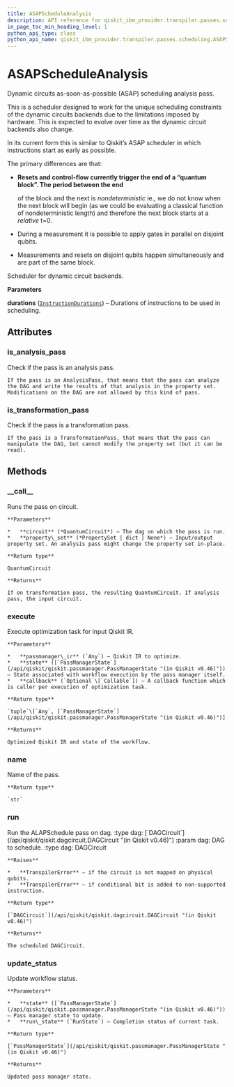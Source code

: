 ```yaml
---
title: ASAPScheduleAnalysis
description: API reference for qiskit_ibm_provider.transpiler.passes.scheduling.ASAPScheduleAnalysis
in_page_toc_min_heading_level: 1
python_api_type: class
python_api_name: qiskit_ibm_provider.transpiler.passes.scheduling.ASAPScheduleAnalysis
---
```


# ASAPScheduleAnalysis

<Class id="qiskit_ibm_provider.transpiler.passes.scheduling.ASAPScheduleAnalysis" isDedicatedPage={true} github="https://github.com/qiskit/qiskit-ibm-provider/tree/stable/0.9/qiskit_ibm_provider/transpiler/passes/scheduling/scheduler.py" signature="ASAPScheduleAnalysis(durations)">
  Dynamic circuits as-soon-as-possible (ASAP) scheduling analysis pass.

  This is a scheduler designed to work for the unique scheduling constraints of the dynamic circuits backends due to the limitations imposed by hardware. This is expected to evolve over time as the dynamic circuit backends also change.

  In its current form this is similar to Qiskit’s ASAP scheduler in which instructions start as early as possible.

  The primary differences are that:

  *   **Resets and control-flow currently trigger the end of a “quantum block”. The period between the end**

      of the block and the next is *nondeterministic* ie., we do not know when the next block will begin (as we could be evaluating a classical function of nondeterministic length) and therefore the next block starts at a *relative* t=0.

  *   During a measurement it is possible to apply gates in parallel on disjoint qubits.

  *   Measurements and resets on disjoint qubits happen simultaneously and are part of the same block.

  Scheduler for dynamic circuit backends.

  **Parameters**

  **durations** ([`InstructionDurations`](/api/qiskit/qiskit.transpiler.InstructionDurations "(in Qiskit v0.46)")) – Durations of instructions to be used in scheduling.

  ## Attributes

  ### is\_analysis\_pass

  <Attribute id="qiskit_ibm_provider.transpiler.passes.scheduling.ASAPScheduleAnalysis.is_analysis_pass" name="is_analysis_pass">
    Check if the pass is an analysis pass.

    If the pass is an AnalysisPass, that means that the pass can analyze the DAG and write the results of that analysis in the property set. Modifications on the DAG are not allowed by this kind of pass.
  </Attribute>

  ### is\_transformation\_pass

  <Attribute id="qiskit_ibm_provider.transpiler.passes.scheduling.ASAPScheduleAnalysis.is_transformation_pass" name="is_transformation_pass">
    Check if the pass is a transformation pass.

    If the pass is a TransformationPass, that means that the pass can manipulate the DAG, but cannot modify the property set (but it can be read).
  </Attribute>

  ## Methods

  ### \_\_call\_\_

  <Function id="qiskit_ibm_provider.transpiler.passes.scheduling.ASAPScheduleAnalysis.__call__" name="__call__" signature="__call__(circuit, property_set=None)">
    Runs the pass on circuit.

    **Parameters**

    *   **circuit** (*QuantumCircuit*) – The dag on which the pass is run.
    *   **property\_set** (*PropertySet | dict | None*) – Input/output property set. An analysis pass might change the property set in-place.

    **Return type**

    QuantumCircuit

    **Returns**

    If on transformation pass, the resulting QuantumCircuit. If analysis pass, the input circuit.
  </Function>

  ### execute

  <Function id="qiskit_ibm_provider.transpiler.passes.scheduling.ASAPScheduleAnalysis.execute" name="execute" signature="execute(passmanager_ir, state, callback=None)">
    Execute optimization task for input Qiskit IR.

    **Parameters**

    *   **passmanager\_ir** (`Any`) – Qiskit IR to optimize.
    *   **state** ([`PassManagerState`](/api/qiskit/qiskit.passmanager.PassManagerState "(in Qiskit v0.46)")) – State associated with workflow execution by the pass manager itself.
    *   **callback** (`Optional`\[`Callable`]) – A callback function which is caller per execution of optimization task.

    **Return type**

    `tuple`\[`Any`, [`PassManagerState`](/api/qiskit/qiskit.passmanager.PassManagerState "(in Qiskit v0.46)")]

    **Returns**

    Optimized Qiskit IR and state of the workflow.
  </Function>

  ### name

  <Function id="qiskit_ibm_provider.transpiler.passes.scheduling.ASAPScheduleAnalysis.name" name="name" signature="name()">
    Name of the pass.

    **Return type**

    `str`
  </Function>

  ### run

  <Function id="qiskit_ibm_provider.transpiler.passes.scheduling.ASAPScheduleAnalysis.run" name="run" signature="run(dag)">
    Run the ALAPSchedule pass on dag. :type dag: [`DAGCircuit`](/api/qiskit/qiskit.dagcircuit.DAGCircuit "(in Qiskit v0.46)") :param dag: DAG to schedule. :type dag: DAGCircuit

    **Raises**

    *   **TranspilerError** – if the circuit is not mapped on physical qubits.
    *   **TranspilerError** – if conditional bit is added to non-supported instruction.

    **Return type**

    [`DAGCircuit`](/api/qiskit/qiskit.dagcircuit.DAGCircuit "(in Qiskit v0.46)")

    **Returns**

    The scheduled DAGCircuit.
  </Function>

  ### update\_status

  <Function id="qiskit_ibm_provider.transpiler.passes.scheduling.ASAPScheduleAnalysis.update_status" name="update_status" signature="update_status(state, run_state)">
    Update workflow status.

    **Parameters**

    *   **state** ([`PassManagerState`](/api/qiskit/qiskit.passmanager.PassManagerState "(in Qiskit v0.46)")) – Pass manager state to update.
    *   **run\_state** (`RunState`) – Completion status of current task.

    **Return type**

    [`PassManagerState`](/api/qiskit/qiskit.passmanager.PassManagerState "(in Qiskit v0.46)")

    **Returns**

    Updated pass manager state.
  </Function>
</Class>

